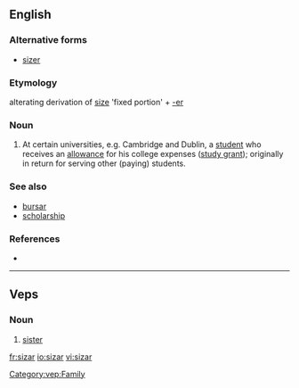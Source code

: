 ==English==

===Alternative forms===
* [[sizer]]

===Etymology===
alterating derivation of [[size]] 'fixed portion' + [[-er]]

===Noun===
{{en-noun}}

# {{British}} At certain universities, e.g. Cambridge and Dublin, a [[student]] who receives an [[allowance]] for his college expenses ([[study grant]]); originally in return for serving other (paying) students.

===See also===
{{wikipedia}}
* [[bursar]]
* [[scholarship]]

===References===
* {{R:Websters}}

----

==Veps==

===Noun===
{{infl|vep|noun}}

# [[sister]]

[[Category:vep:Family]]

[[fr:sizar]]
[[io:sizar]]
[[vi:sizar]]